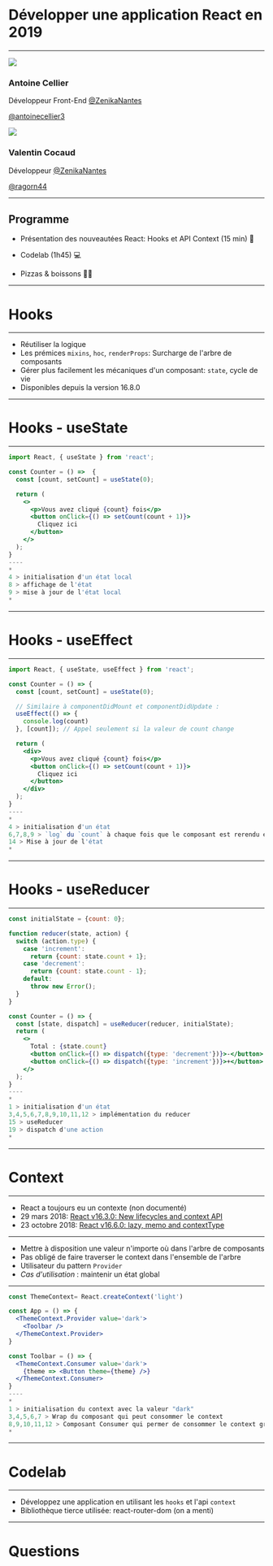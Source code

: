 

<Head>
  <title>Développer une application React en 2019</title>
</Head>

# Développer une application React en 2019

---


<section>

![](https://avatars1.githubusercontent.com/u/5922848?s=800&v=4)

### Antoine Cellier

Développeur Front-End
[@ZenikaNantes](https://twitter.com/ZenikaNantes)

[@antoinecellier3](https://twitter.com/antoinecellier3)

</section>

<section>

![](https://avatars1.githubusercontent.com/u/3855602?s=300&v=4)

### Valentin Cocaud

Développeur
[@ZenikaNantes](https://twitter.com/ZenikaNantes)

[@ragorn44](https://twitter.com/ragorn44)

</section>

---

## Programme

- Présentation des nouveautées React: Hooks et API Context (15 min) 🎤

- Codelab (1h45) 💻

- Pizzas & boissons 🍕🍻

---

# Hooks

---

- Réutiliser la logique
- Les prémices `mixins`, `hoc`, `renderProps`: Surcharge de l'arbre de composants
- Gérer plus facilement les mécaniques d'un composant: `state`, cycle de vie 
- Disponibles depuis la version 16.8.0

---

# Hooks - useState

---

```jsx
import React, { useState } from 'react';

const Counter = () =>  {
  const [count, setCount] = useState(0);

  return (
    <>
      <p>Vous avez cliqué {count} fois</p>
      <button onClick={() => setCount(count + 1)}>
        Cliquez ici
      </button>
    </>
  );
}
----
*
4 > initialisation d'un état local 
8 > affichage de l'état
9 > mise à jour de l'état local
*
```

---

# Hooks - useEffect

---

```jsx
import React, { useState, useEffect } from 'react';

const Counter = () => {
  const [count, setCount] = useState(0);

  // Similaire à componentDidMount et componentDidUpdate :
  useEffect(() => {
    console.log(count)
  }, [count]); // Appel seulement si la valeur de count change

  return (
    <div>
      <p>Vous avez cliqué {count} fois</p>
      <button onClick={() => setCount(count + 1)}>
        Cliquez ici
      </button>
    </div>
  );
}
----
*
4 > initialisation d'un état 
6,7,8,9 > `log` du `count` à chaque fois que le composant est rerendu et que sa valeur change
14 > Mise à jour de l'état
*
```

---

# Hooks - useReducer

---

```jsx
const initialState = {count: 0};

function reducer(state, action) {
  switch (action.type) {
    case 'increment':
      return {count: state.count + 1};
    case 'decrement':
      return {count: state.count - 1};
    default:
      throw new Error();
  }
}

const Counter = () => {
  const [state, dispatch] = useReducer(reducer, initialState);
  return (
    <>
      Total : {state.count}
      <button onClick={() => dispatch({type: 'decrement'})}>-</button>
      <button onClick={() => dispatch({type: 'increment'})}>+</button>
    </>
  );
}
----
*
1 > initialisation d'un état 
3,4,5,6,7,8,9,10,11,12 > implémentation du reducer
15 > useReducer
19 > dispatch d'une action
*
```

---

# Context

---

* React a toujours eu un contexte (non documenté)
* 29 mars 2018: [React v16.3.0: New lifecycles and context API](https://reactjs.org/blog/2018/03/29/react-v-16-3.html)
* 23 octobre 2018: [React v16.6.0: lazy, memo and contextType](https://reactjs.org/blog/2018/10/23/react-v-16-6.html)

---

- Mettre à disposition une valeur n'importe où dans l'arbre de composants
- Pas obligé de faire traverser le context dans l'ensemble de l'arbre
- Utilisateur du pattern `Provider`
- *Cas d'utilisation* : maintenir un état global

---

```jsx
const ThemeContext= React.createContext('light')

const App = () => {
  <ThemeContext.Provider value='dark'>
    <Toolbar />
  </ThemeContext.Provider>
} 

const Toolbar = () => {
  <ThemeContext.Consumer value='dark'>
    {theme => <Button theme={theme} />}
  </ThemeContext.Consumer>
}
----
*
1 > initialisation du context avec la valeur "dark"
3,4,5,6,7 > Wrap du composant qui peut consommer le context
8,9,10,11,12 > Composant Consumer qui permer de consommer le context grâce à une renderProps
*
```

---

# Codelab

---

- Développez une application en utilisant les `hooks` et l'api `context`
- Bibliothèque tierce utilisée: react-router-dom (on a menti)

---

# Questions
